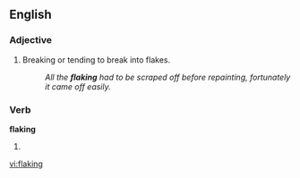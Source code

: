 ==English==

===Adjective===
{{en-adj|-}}

# Breaking or tending to break into flakes.
#:''All the '''flaking''' had to be scraped off before repainting, fortunately it came off easily.''

===Verb===
'''flaking'''

# {{present participle of|[[flake]]}}

[[vi:flaking]]
